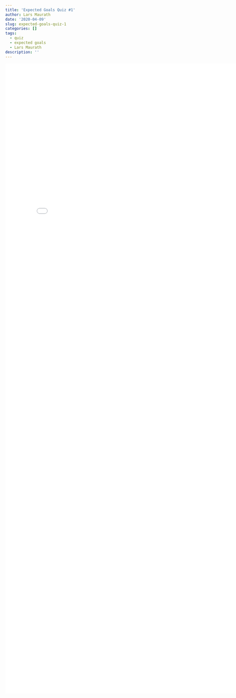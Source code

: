```yaml
---
title: 'Expected Goals Quiz #1'
author: Lars Maurath
date: '2020-04-09'
slug: expected-goals-quiz-1
categories: []
tags:
  - quiz
  - expected goals
  - Lars Maurath  
description: ''
---
```


<iframe width="800" height="2000" name="iframe" src="../../data/quiz.html" frameborder="0" scrolling="yes" onload="resizeIframe(this)"></iframe>